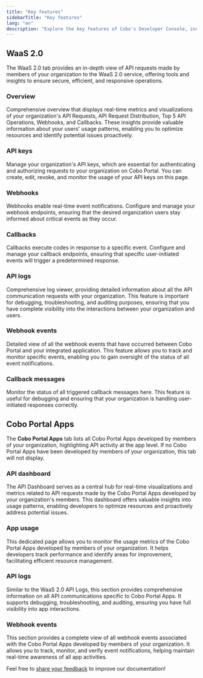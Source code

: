 ```yaml
---
title: "Key features"
sidebarTitle: "Key features"
lang: "en"
description: "Explore the key features of Cobo's Developer Console, including Wallet-as-a-Service (WaaS) 2.0 insights, API key management, and webhook configuration for real-time notifications."
---
```


## WaaS 2.0
The WaaS 2.0 tab provides an in-depth view of API requests made by members of your organization to the WaaS 2.0 service, offering tools and insights to ensure secure, efficient, and responsive operations.

### Overview
Comprehensive overview that displays real-time metrics and visualizations of your organization's API Requests, API Request Distribution, Top 5 API Operations, Webhooks, and Callbacks. These insights provide valuable information about your users' usage patterns, enabling you to optimize resources and identify potential issues proactively.

### API keys
Manage your organization's API keys, which are essential for authenticating and authorizing requests to your organization on Cobo Portal. You can create, edit, revoke, and monitor the usage of your API keys on this page.

### Webhooks
Webhooks enable real-time event notifications. Configure and manage your webhook endpoints, ensuring that the desired organization users stay informed about critical events as they occur.

### Callbacks
Callbacks execute codes in response to a specific event. Configure and manage your callback endpoints, ensuring that specific user-initiated events will trigger a predetermined response.

### API logs
Comprehensive log viewer, providing detailed information about all the API communication requests with your organization. This feature is important for debugging, troubleshooting, and auditing purposes, ensuring that you have complete visibility into the interactions between your organization and users.

### Webhook events
Detailed view of all the webhook events that have occurred between Cobo Portal and your integrated application. This feature allows you to track and monitor specific events, enabling you to gain oversight of the status of all event notifications.

### Callback messages
Monitor the status of all triggered callback messages here. This feature is useful for debugging and ensuring that your organization is handling user-initiated responses correctly.

## Cobo Portal Apps
The **Cobo Portal Apps** tab lists all Cobo Portal Apps developed by members of your organization, highlighting API activity at the app level.
<Info>If no Cobo Portal Apps have been developed by members of your organization, this tab will not display.</Info>

### API dashboard
The API Dashboard serves as a central hub for real-time visualizations and metrics related to API requests made by the Cobo Portal Apps developed by your organization's members. This dashboard offers valuable insights into usage patterns, enabling developers to optimize resources and proactively address potential issues.

### App usage
This dedicated page allows you to monitor the usage metrics of the Cobo Portal Apps developed by members of your organization. It helps developers track performance and identify areas for improvement, facilitating efficient resource management.

### API logs
Similar to the WaaS 2.0 API Logs, this section provides comprehensive information on all API communications specific to Cobo Portal Apps. It supports debugging, troubleshooting, and auditing, ensuring you have full visibility into app interactions.

### Webhook events
This section provides a complete view of all webhook events associated with the Cobo Portal Apps developed by members of your organization. It allows you to track, monitor, and verify event notifications, helping maintain real-time awareness of all app activities.

<Tip>Feel free to [share your feedback](https://forms.zohopublic.com/cobo/form/DocumentFeedbackForm/formperma/QvLOhxJv1_JMsJ-1dleZ8Itb_7rzN-LtgvsDdxosoVI?referrername=manuals) to improve our documentation!</Tip>